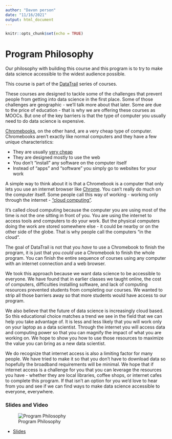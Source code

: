 ```yaml
---
author: "Davon person"
date: "11/16/2021"
output: html_document
---
```


```r
knitr::opts_chunk$set(echo = TRUE)
```

# Program Philosophy

Our philosophy with building this course and this program is to try to make data science accessible to the widest audience possible.

This course is part of the [DataTrail](https://www.DataTrail.org/) series of courses.

These courses are designed to tackle some of the challenges that prevent people from getting into data science in the first place. Some of those challenges are geographic - we'll talk more about that later. Some are due to the price of education - that is why we are offering these courses as MOOCs. But one of the key barriers is that the type of computer you usually need to do data science is expensive.


[Chromebooks](https://www.google.com/chromebook/), on the other hand, are a very cheap type of computer. Chromebooks aren't exactly like normal computers and they have a few unique characteristics:

* They are usually [very cheap](https://www.google.com/chromebook/find-yours/)
* They are designed mostly to use the web
* You don't "install" any software on the computer itself
* Instead of "apps" and "software" you simply go to websites for your work

A simple way to think about it is that a Chromebook is a computer that only lets you use an internet browser like [Chrome](https://www.google.com/chrome/). You can't really do much on the computer itself. Some people call this way of working - working only through the internet - ["cloud computing"](https://en.wikipedia.org/wiki/Cloud_computing).

It's called cloud computing because the computer you are using most of the time is not the one sitting in front of you. You are using the internet to access tools and computers to do your work. But the physical computers doing the work are stored somewhere else - it could be nearby or on the other side of the globe. That is why people call the computers "in the cloud".

The goal of DataTrail is not that you _have_ to use a Chromebook to finish the program, it is just that you _could_ use a Chromebook to finish the whole program. You can finish the entire sequence of courses using any computer with an internet connection and a web browser.

We took this approach because we want data science to be accessible to everyone. We have found that in earlier classes we taught online, the cost of computers, difficulties installing software, and lack of computing resources prevented students from completing our courses. We wanted to strip all those barriers away so that more students would have access to our program.

We also believe that the future of data science is increasingly cloud based. So this educational choice matches a trend we see in the field that we can help you take advantage of. It is less and less likely that you will work only on your laptop as a data scientist. Through the internet you will access data and computing power so that you can magnify the impact of what you are working on. We hope to show you how to use those resources to maximize the value you can bring as a new data scientist.

We do recognize that internet access is also a limiting factor for many people. We have tried to make it so that you don't have to download data so hopefully the broadband requirements will be minimal. We hope that if internet access is a challenge for you that you can leverage the resources you have - whether they are local libraries, coffee shops, or internet cafes to complete this program. If that isn't an option for you we'd love to hear from you and see if we can find ways to make data science accessible to everyone, everywhere.


### Slides and Video

![Program Philosophy](https://youtu.be/7yZBE_FAeYY)

* [Slides](https://docs.google.com/presentation/d/1s7sLqa0GAUqVaD9TE63ntBKJfXm2Ac2dG90G_41egLI/edit?usp=sharing)
